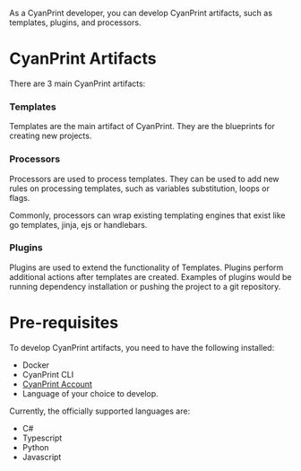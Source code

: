 
As a CyanPrint developer, you can develop CyanPrint artifacts, such as templates, plugins, and processors.


# CyanPrint Artifacts
There are 3 main CyanPrint artifacts:

### Templates
Templates are the main artifact of CyanPrint. They are the blueprints for creating new projects.

### Processors
Processors are used to process templates. They can be used to add new rules on processing templates, such as
variables substitution, loops or flags.

Commonly, processors can wrap existing templating engines that exist like go templates, jinja, ejs or handlebars.

### Plugins
Plugins are used to extend the functionality of Templates. Plugins perform additional actions after templates
are created. Examples of plugins would be running dependency installation or pushing the project to a git repository.

# Pre-requisites
To develop CyanPrint artifacts, you need to have the following installed:
- Docker
- CyanPrint CLI
- [CyanPrint Account](https://cyanprint.dev)
- Language of your choice to develop.

Currently, the officially supported languages are:
- C#
- Typescript
- Python
- Javascript



